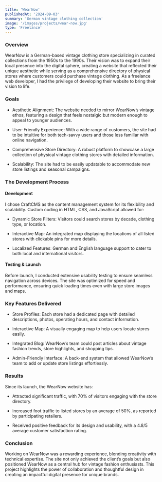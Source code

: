```yaml
---
title: 'WearNow'
publishedAt: '2024-09-03'
summary: 'German vintage clothing collection'
image: '/images/projects/wear-now.jpg'
type: 'Freelance'
---
```


### Overview

WearNow is a German-based vintage clothing store specializing in curated collections from the 1950s to the 1990s. Their vision was to expand their local presence into the digital sphere, creating a website that reflected their unique aesthetic while serving as a comprehensive directory of physical stores where customers could purchase vintage clothing. As a freelance web developer, I had the privilege of developing their website to bring their vision to life.

### Goals

- Aesthetic Alignment: The website needed to mirror WearNow’s vintage ethos, featuring a design that feels nostalgic but modern enough to appeal to younger audiences.

- User-Friendly Experience: With a wide range of customers, the site had to be intuitive for both tech-savvy users and those less familiar with online navigation.

- Comprehensive Store Directory: A robust platform to showcase a large collection of physical vintage clothing stores with detailed information.

- Scalability: The site had to be easily updatable to accommodate new store listings and seasonal campaigns.

### The Development Process

#### Development

I chose CraftCMS as the content management system for its flexibility and scalability. Custom coding in HTML, CSS, and JavaScript allowed for:

- Dynamic Store Filters: Visitors could search stores by decade, clothing type, or location.

- Interactive Map: An integrated map displaying the locations of all listed stores with clickable pins for more details.

- Localized Features: German and English language support to cater to both local and international visitors.

#### Testing & Launch

Before launch, I conducted extensive usability testing to ensure seamless navigation across devices. The site was optimized for speed and performance, ensuring quick loading times even with large store images and maps.

### Key Features Delivered

- Store Profiles: Each store had a dedicated page with detailed descriptions, photos, operating hours, and contact information.

- Interactive Map: A visually engaging map to help users locate stores easily.

- Integrated Blog: WearNow’s team could post articles about vintage fashion trends, store highlights, and shopping tips.

- Admin-Friendly Interface: A back-end system that allowed WearNow’s team to add or update store listings effortlessly.

### Results

Since its launch, the WearNow website has:

- Attracted significant traffic, with 70% of visitors engaging with the store directory.

- Increased foot traffic to listed stores by an average of 50%, as reported by participating retailers.

- Received positive feedback for its design and usability, with a 4.8/5 average customer satisfaction rating.

### Conclusion

Working on WearNow was a rewarding experience, blending creativity with technical expertise. The site not only achieved the client’s goals but also positioned WearNow as a central hub for vintage fashion enthusiasts. This project highlights the power of collaboration and thoughtful design in creating an impactful digital presence for unique brands.


